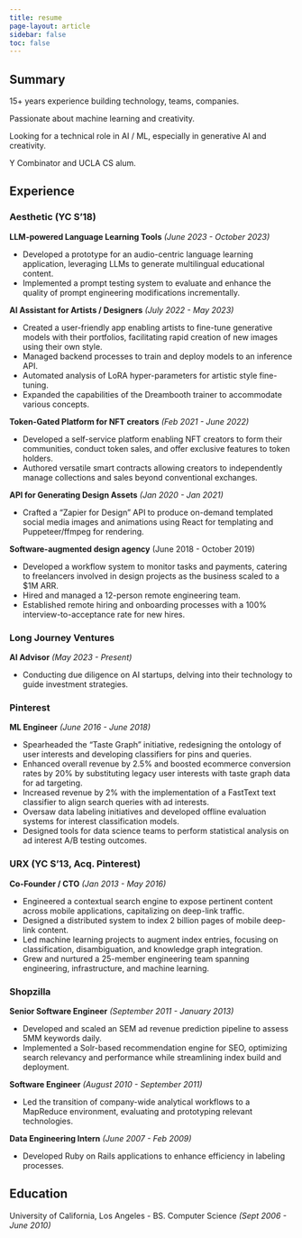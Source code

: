 ```yaml
---
title: resume
page-layout: article
sidebar: false
toc: false
---
```


## Summary

15+ years experience building technology, teams, companies.

Passionate about machine learning and creativity.

Looking for a technical role in AI / ML, especially in generative AI and creativity.

Y Combinator and UCLA CS alum.

## Experience

### Aesthetic (YC S’18)

**LLM-powered Language Learning Tools** *(June 2023 - October 2023)*

- Developed a prototype for an audio-centric language learning application, leveraging LLMs to generate multilingual educational content.
- Implemented a prompt testing system to evaluate and enhance the quality of prompt engineering modifications incrementally.

**AI Assistant for Artists / Designers** *(July 2022 - May 2023)*

- Created a user-friendly app enabling artists to fine-tune generative models with their portfolios, facilitating rapid creation of new images using their own style.
- Managed backend processes to train and deploy models to an inference API.
- Automated analysis of LoRA hyper-parameters for artistic style fine-tuning.
- Expanded the capabilities of the Dreambooth trainer to accommodate various concepts.

**Token-Gated Platform for NFT creators** *(Feb 2021 - June 2022)*

- Developed a self-service platform enabling NFT creators to form their communities, conduct token sales, and offer exclusive features to token holders.
- Authored versatile smart contracts allowing creators to independently manage collections and sales beyond conventional exchanges.

**API for Generating Design Assets** *(Jan 2020 - Jan 2021)*

- Crafted a “Zapier for Design” API to produce on-demand templated social media images and animations using React for templating and Puppeteer/ffmpeg for rendering.

**Software-augmented design agency** (June 2018 - October 2019)

- Developed a workflow system to monitor tasks and payments, catering to freelancers involved in design projects as the business scaled to a $1M ARR.
- Hired and managed a 12-person remote engineering team.
- Established remote hiring and onboarding processes with a 100% interview-to-acceptance rate for new hires.

### Long Journey Ventures

**AI Advisor** *(May 2023 - Present)*

- Conducting due diligence on AI startups, delving into their technology to guide investment strategies.

### Pinterest

**ML Engineer** *(June 2016 - June 2018)*

- Spearheaded the "Taste Graph" initiative, redesigning the ontology of user interests and developing classifiers for pins and queries.
- Enhanced overall revenue by 2.5% and boosted ecommerce conversion rates by 20% by substituting legacy user interests with taste graph data for ad targeting.
- Increased revenue by 2% with the implementation of a FastText text classifier to align search queries with ad interests.
- Oversaw data labeling initiatives and developed offline evaluation systems for interest classification models.
- Designed tools for data science teams to perform statistical analysis on ad interest A/B testing outcomes.

### URX (YC S’13, Acq. Pinterest)

**Co-Founder / CTO** *(Jan 2013 - May 2016)*

- Engineered a contextual search engine to expose pertinent content across mobile applications, capitalizing on deep-link traffic.
- Designed a distributed system to index 2 billion pages of mobile deep-link content.
- Led machine learning projects to augment index entries, focusing on classification, disambiguation, and knowledge graph integration.
- Grew and nurtured a 25-member engineering team spanning engineering, infrastructure, and machine learning.

### Shopzilla

**Senior Software Engineer** *(September 2011 - January 2013)*

- Developed and scaled an SEM ad revenue prediction pipeline to assess 5MM keywords daily.
- Implemented a Solr-based recommendation engine for SEO, optimizing search relevancy and performance while streamlining index build and deployment.

**Software Engineer** *(August 2010 - September 2011)*

- Led the transition of company-wide analytical workflows to a MapReduce environment, evaluating and prototyping relevant technologies.

**Data Engineering Intern** *(June 2007 - Feb 2009)*

- Developed Ruby on Rails applications to enhance efficiency in labeling processes.

## Education

University of California, Los Angeles - BS. Computer Science *(Sept 2006 - June 2010)*